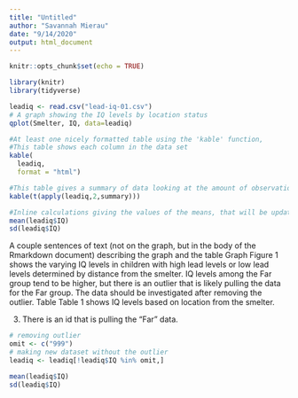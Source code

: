 ```yaml
---
title: "Untitled"
author: "Savannah Mierau"
date: "9/14/2020"
output: html_document
---
```


```r
knitr::opts_chunk$set(echo = TRUE)

```


```r
library(knitr)
library(tidyverse)

leadiq <- read.csv("lead-iq-01.csv")
# A graph showing the IQ levels by location status
qplot(Smelter, IQ, data=leadiq)

#At least one nicely formatted table using the 'kable' function,
#This table shows each column in the data set
kable(
  leadiq,
  format = "html")

#This table gives a summary of data looking at the amount of observations for each variable and the classification of the variables (character in this situation)
kable(t(apply(leadiq,2,summary)))

#Inline calculations giving the values of the means, that will be updated if the data are changed
mean(leadiq$IQ)
sd(leadiq$IQ)

```
A couple sentences of text (not on the graph, but in the body of the Rmarkdown document) describing the graph and the table
Graph
Figure 1 shows the varying IQ levels in children with high lead levels or low lead levels determined by distance from the smelter. IQ levels among the Far group tend to be higher, but there is an outlier that is likely pulling the data for the Far group. The data should be investigated after removing the outlier. 
Table
Table 1 shows IQ levels based on location from the smelter. 

3. There is an id that is pulling the "Far" data. 

```r
# removing outlier
omit <- c("999")
# making new dataset without the outlier
leadiq <- leadiq[!leadiq$IQ %in% omit,]

mean(leadiq$IQ)
sd(leadiq$IQ)

```




